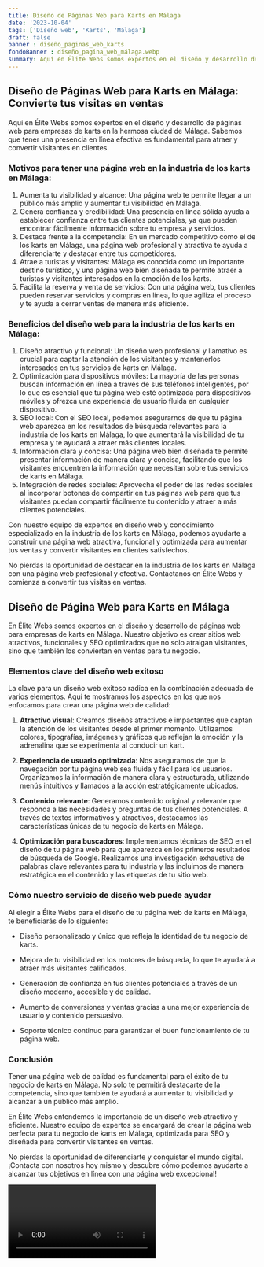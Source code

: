 ```yaml
---
title: Diseño de Páginas Web para Karts en Málaga
date: '2023-10-04'
tags: ['Diseño web', 'Karts', 'Málaga']
draft: false
banner : diseño_paginas_web_karts
fondoBanner : diseño_pagina_web_málaga.webp
summary: Aquí en Élite Webs somos expertos en el diseño y desarrollo de páginas web para empresas de karts en la hermosa ciudad de Málaga. Sabemos que tener una presencia en línea efectiva es fundamental para atraer y convertir visitantes en clientes.
---
```


## Diseño de Páginas Web para Karts en Málaga: Convierte tus visitas en ventas

Aquí en Élite Webs somos expertos en el diseño y desarrollo de páginas web para empresas de karts en la hermosa ciudad de Málaga. Sabemos que tener una presencia en línea efectiva es fundamental para atraer y convertir visitantes en clientes.

### Motivos para tener una página web en la industria de los karts en Málaga:
1. Aumenta tu visibilidad y alcance: Una página web te permite llegar a un público más amplio y aumentar tu visibilidad en Málaga.
2. Genera confianza y credibilidad: Una presencia en línea sólida ayuda a establecer confianza entre tus clientes potenciales, ya que pueden encontrar fácilmente información sobre tu empresa y servicios.
3. Destaca frente a la competencia: En un mercado competitivo como el de los karts en Málaga, una página web profesional y atractiva te ayuda a diferenciarte y destacar entre tus competidores.
4. Atrae a turistas y visitantes: Málaga es conocida como un importante destino turístico, y una página web bien diseñada te permite atraer a turistas y visitantes interesados en la emoción de los karts.
5. Facilita la reserva y venta de servicios: Con una página web, tus clientes pueden reservar servicios y compras en línea, lo que agiliza el proceso y te ayuda a cerrar ventas de manera más eficiente.

### Beneficios del diseño web para la industria de los karts en Málaga:
1. Diseño atractivo y funcional: Un diseño web profesional y llamativo es crucial para captar la atención de los visitantes y mantenerlos interesados en tus servicios de karts en Málaga.
2. Optimización para dispositivos móviles: La mayoría de las personas buscan información en línea a través de sus teléfonos inteligentes, por lo que es esencial que tu página web esté optimizada para dispositivos móviles y ofrezca una experiencia de usuario fluida en cualquier dispositivo.
3. SEO local: Con el SEO local, podemos asegurarnos de que tu página web aparezca en los resultados de búsqueda relevantes para la industria de los karts en Málaga, lo que aumentará la visibilidad de tu empresa y te ayudará a atraer más clientes locales.
4. Información clara y concisa: Una página web bien diseñada te permite presentar información de manera clara y concisa, facilitando que los visitantes encuentren la información que necesitan sobre tus servicios de karts en Málaga.
5. Integración de redes sociales: Aprovecha el poder de las redes sociales al incorporar botones de compartir en tus páginas web para que tus visitantes puedan compartir fácilmente tu contenido y atraer a más clientes potenciales.

Con nuestro equipo de expertos en diseño web y conocimiento especializado en la industria de los karts en Málaga, podemos ayudarte a construir una página web atractiva, funcional y optimizada para aumentar tus ventas y convertir visitantes en clientes satisfechos.

No pierdas la oportunidad de destacar en la industria de los karts en Málaga con una página web profesional y efectiva. Contáctanos en Élite Webs y comienza a convertir tus visitas en ventas.

<GifSeo />

<Cta />

## Diseño de Página Web para Karts en Málaga

En Élite Webs somos expertos en el diseño y desarrollo de páginas web para empresas de karts en Málaga. Nuestro objetivo es crear sitios web atractivos, funcionales y SEO optimizados que no solo atraigan visitantes, sino que también los conviertan en ventas para tu negocio.

### Elementos clave del diseño web exitoso

La clave para un diseño web exitoso radica en la combinación adecuada de varios elementos. Aquí te mostramos los aspectos en los que nos enfocamos para crear una página web de calidad:

1. **Atractivo visual**: Creamos diseños atractivos e impactantes que captan la atención de los visitantes desde el primer momento. Utilizamos colores, tipografías, imágenes y gráficos que reflejan la emoción y la adrenalina que se experimenta al conducir un kart.

2. **Experiencia de usuario optimizada**: Nos aseguramos de que la navegación por tu página web sea fluida y fácil para los usuarios. Organizamos la información de manera clara y estructurada, utilizando menús intuitivos y llamados a la acción estratégicamente ubicados.

3. **Contenido relevante**: Generamos contenido original y relevante que responda a las necesidades y preguntas de tus clientes potenciales. A través de textos informativos y atractivos, destacamos las características únicas de tu negocio de karts en Málaga.

4. **Optimización para buscadores**: Implementamos técnicas de SEO en el diseño de tu página web para que aparezca en los primeros resultados de búsqueda de Google. Realizamos una investigación exhaustiva de palabras clave relevantes para tu industria y las incluimos de manera estratégica en el contenido y las etiquetas de tu sitio web.

### Cómo nuestro servicio de diseño web puede ayudar

Al elegir a Élite Webs para el diseño de tu página web de karts en Málaga, te beneficiarás de lo siguiente:

- Diseño personalizado y único que refleja la identidad de tu negocio de karts.

- Mejora de tu visibilidad en los motores de búsqueda, lo que te ayudará a atraer más visitantes calificados.

- Generación de confianza en tus clientes potenciales a través de un diseño moderno, accesible y de calidad.

- Aumento de conversiones y ventas gracias a una mejor experiencia de usuario y contenido persuasivo.

- Soporte técnico continuo para garantizar el buen funcionamiento de tu página web.

### Conclusión

Tener una página web de calidad es fundamental para el éxito de tu negocio de karts en Málaga. No solo te permitirá destacarte de la competencia, sino que también te ayudará a aumentar tu visibilidad y alcanzar a un público más amplio.

En Élite Webs entendemos la importancia de un diseño web atractivo y eficiente. Nuestro equipo de expertos se encargará de crear la página web perfecta para tu negocio de karts en Málaga, optimizada para SEO y diseñada para convertir visitantes en ventas.

No pierdas la oportunidad de diferenciarte y conquistar el mundo digital. ¡Contacta con nosotros hoy mismo y descubre cómo podemos ayudarte a alcanzar tus objetivos en línea con una página web excepcional!

<Video />

<CtaBot job='Karts' city='Málaga'/>

<Gmaps query='Málaga+españa+maps' />